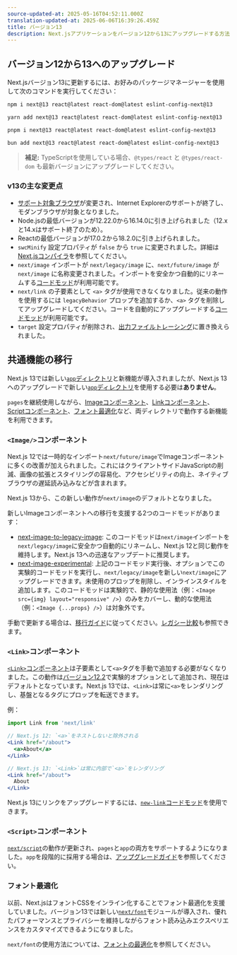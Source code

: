 ```yaml
---
source-updated-at: 2025-05-16T04:52:11.000Z
translation-updated-at: 2025-06-06T16:39:26.459Z
title: バージョン13
description: Next.jsアプリケーションをバージョン12から13にアップグレードする方法。
---
```


## バージョン12から13へのアップグレード

Next.jsバージョン13に更新するには、お好みのパッケージマネージャーを使用して次のコマンドを実行してください：

```bash filename="Terminal"
npm i next@13 react@latest react-dom@latest eslint-config-next@13
```

```bash filename="Terminal"
yarn add next@13 react@latest react-dom@latest eslint-config-next@13
```

```bash filename="Terminal"
pnpm i next@13 react@latest react-dom@latest eslint-config-next@13
```

```bash filename="Terminal"
bun add next@13 react@latest react-dom@latest eslint-config-next@13
```

> **補足:** TypeScriptを使用している場合、`@types/react` と `@types/react-dom` も最新バージョンにアップグレードしてください。

### v13の主な変更点

- [サポート対象ブラウザ](/docs/architecture/supported-browsers)が変更され、Internet Explorerのサポートが終了し、モダンブラウザが対象となりました。
- Node.jsの最低バージョンが12.22.0から16.14.0に引き上げられました（12.xと14.xはサポート終了のため）。
- Reactの最低バージョンが17.0.2から18.2.0に引き上げられました。
- `swcMinify` 設定プロパティが `false` から `true` に変更されました。詳細は[Next.jsコンパイラ](/docs/architecture/nextjs-compiler)を参照してください。
- `next/image` インポートが `next/legacy/image` に、`next/future/image` が `next/image` に名称変更されました。インポートを安全かつ自動的にリネームする[コードモッド](/docs/pages/building-your-application/upgrading/codemods#next-image-to-legacy-image)が利用可能です。
- `next/link` の子要素として `<a>` タグが使用できなくなりました。従来の動作を使用するには `legacyBehavior` プロップを追加するか、`<a>` タグを削除してアップグレードしてください。コードを自動的にアップグレードする[コードモッド](/docs/pages/building-your-application/upgrading/codemods#new-link)が利用可能です。
- `target` 設定プロパティが削除され、[出力ファイルトレーシング](/docs/pages/api-reference/next-config-js/output)に置き換えられました。

## 共通機能の移行

Next.js 13では新しい[`app`ディレクトリ](/docs/app/building-your-application/routing)と新機能が導入されましたが、Next.js 13へのアップグレードで新しい[`app`ディレクトリ](/docs/app/building-your-application/routing#the-app-router)を使用する必要は**ありません**。

`pages`を継続使用しながら、[Imageコンポーネント](#image-component)、[Linkコンポーネント](#link-component)、[Scriptコンポーネント](#script-component)、[フォント最適化](#font-optimization)など、両ディレクトリで動作する新機能を利用できます。

### `<Image/>`コンポーネント

Next.js 12では一時的なインポート`next/future/image`でImageコンポーネントに多くの改善が加えられました。これにはクライアントサイドJavaScriptの削減、画像の拡張とスタイリングの容易化、アクセシビリティの向上、ネイティブブラウザの遅延読み込みなどが含まれます。

Next.js 13から、この新しい動作が`next/image`のデフォルトとなりました。

新しいImageコンポーネントへの移行を支援する2つのコードモッドがあります：

- [next-image-to-legacy-image](/docs/pages/building-your-application/upgrading/codemods#next-image-to-legacy-image): このコードモッドは`next/image`インポートを`next/legacy/image`に安全かつ自動的にリネームし、Next.js 12と同じ動作を維持します。Next.js 13への迅速なアップデートに推奨します。
- [next-image-experimental](/docs/pages/building-your-application/upgrading/codemods#next-image-experimental): 上記のコードモッド実行後、オプションでこの実験的コードモッドを実行し、`next/legacy/image`を新しい`next/image`にアップグレードできます。未使用のプロップを削除し、インラインスタイルを追加します。このコードモッドは実験的で、静的な使用法（例：`<Image src={img} layout="responsive" />`）のみをカバーし、動的な使用法（例：`<Image {...props} />`）は対象外です。

手動で更新する場合は、[移行ガイド](/docs/pages/building-your-application/upgrading/codemods#next-image-experimental)に従ってください。[レガシー比較](/docs/pages/api-reference/components/image-legacy#comparison)も参照できます。

### `<Link>`コンポーネント

[`<Link>`コンポーネント](/docs/pages/api-reference/components/link)は子要素として`<a>`タグを手動で追加する必要がなくなりました。この動作は[バージョン12.2](https://nextjs.org/blog/next-12-2)で実験的オプションとして追加され、現在はデフォルトとなっています。Next.js 13では、`<Link>`は常に`<a>`をレンダリングし、基盤となるタグにプロップを転送できます。

例：

```jsx
import Link from 'next/link'

// Next.js 12: `<a>`をネストしないと除外される
<Link href="/about">
  <a>About</a>
</Link>

// Next.js 13: `<Link>`は常に内部で`<a>`をレンダリング
<Link href="/about">
  About
</Link>
```

Next.js 13にリンクをアップグレードするには、[`new-link`コードモッド](/docs/pages/building-your-application/upgrading/codemods#new-link)を使用できます。

### `<Script>`コンポーネント

[`next/script`](/docs/pages/api-reference/components/script)の動作が更新され、`pages`と`app`の両方をサポートするようになりました。`app`を段階的に採用する場合は、[アップグレードガイド](/docs/pages/building-your-application/upgrading)を参照してください。

### フォント最適化

以前、Next.jsはフォントCSSをインライン化することでフォント最適化を支援していました。バージョン13では新しい[`next/font`](/docs/pages/building-your-application/optimizing/fonts)モジュールが導入され、優れたパフォーマンスとプライバシーを維持しながらフォント読み込みエクスペリエンスをカスタマイズできるようになりました。

`next/font`の使用方法については、[フォントの最適化](/docs/pages/building-your-application/optimizing/fonts)を参照してください。